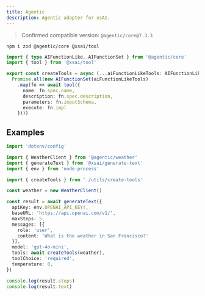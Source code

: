 ```yaml
---
title: Agentic
description: Agentic adapter for xsAI.
---
```


> Confirmed compatible version: `@agentic/core@7.3.3`

```package-install
npm i zod @agentic/core @xsai/tool
```

```ts
import { type AIFunctionLike, AIFunctionSet } from '@agentic/core'
import { tool } from '@xsai/tool'

export const createTools = async (...aiFunctionLikeTools: AIFunctionLike[]) =>
  Promise.all(new AIFunctionSet(aiFunctionLikeTools)
    .map(fn => await tool({
      name: fn.spec.name,
      description: fn.spec.description,
      parameters: fn.inputSchema,
      execute: fn.impl
    })))
```

## Examples

```ts
import 'dotenv/config'

import { WeatherClient } from '@agentic/weather'
import { generateText } from '@xsai/generate-text'
import { env } from 'node:process'

import { createTools } from './utils/create-tools'

const weather = new WeatherClient()

const result = await generateText({
  apiKey: env.OPENAI_API_KEY!,
  baseURL: 'https://api.openai.com/v1/',
  maxSteps: 5,
  messages: [{
    role: 'user',
    content: 'What is the weather in San Francisco?'
  }],
  model: 'gpt-4o-mini',
  tools: await createTools(weather),
  toolChoice: 'required',
  temperature: 0,
})

console.log(result.steps)
console.log(result.text)
```
